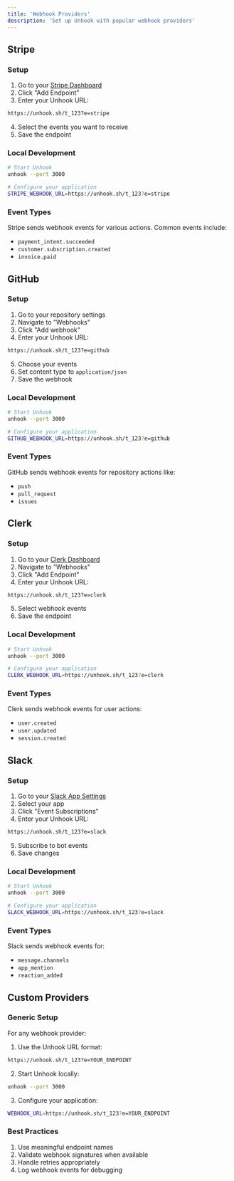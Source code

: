 ```yaml
---
title: 'Webhook Providers'
description: 'Set up Unhook with popular webhook providers'
---
```


## Stripe

### Setup

1. Go to your [Stripe Dashboard](https://dashboard.stripe.com/webhooks)
2. Click "Add Endpoint"
3. Enter your Unhook URL:
```bash
https://unhook.sh/t_123?e=stripe
```
4. Select the events you want to receive
5. Save the endpoint

### Local Development

```bash
# Start Unhook
unhook --port 3000

# Configure your application
STRIPE_WEBHOOK_URL=https://unhook.sh/t_123?e=stripe
```

### Event Types

Stripe sends webhook events for various actions. Common events include:
- `payment_intent.succeeded`
- `customer.subscription.created`
- `invoice.paid`

## GitHub

### Setup

1. Go to your repository settings
2. Navigate to "Webhooks"
3. Click "Add webhook"
4. Enter your Unhook URL:
```bash
https://unhook.sh/t_123?e=github
```
5. Choose your events
6. Set content type to `application/json`
7. Save the webhook

### Local Development

```bash
# Start Unhook
unhook --port 3000

# Configure your application
GITHUB_WEBHOOK_URL=https://unhook.sh/t_123?e=github
```

### Event Types

GitHub sends webhook events for repository actions like:
- `push`
- `pull_request`
- `issues`

## Clerk

### Setup

1. Go to your [Clerk Dashboard](https://dashboard.clerk.dev)
2. Navigate to "Webhooks"
3. Click "Add Endpoint"
4. Enter your Unhook URL:
```bash
https://unhook.sh/t_123?e=clerk
```
5. Select webhook events
6. Save the endpoint

### Local Development

```bash
# Start Unhook
unhook --port 3000

# Configure your application
CLERK_WEBHOOK_URL=https://unhook.sh/t_123?e=clerk
```

### Event Types

Clerk sends webhook events for user actions:
- `user.created`
- `user.updated`
- `session.created`

## Slack

### Setup

1. Go to your [Slack App Settings](https://api.slack.com/apps)
2. Select your app
3. Click "Event Subscriptions"
4. Enter your Unhook URL:
```bash
https://unhook.sh/t_123?e=slack
```
5. Subscribe to bot events
6. Save changes

### Local Development

```bash
# Start Unhook
unhook --port 3000

# Configure your application
SLACK_WEBHOOK_URL=https://unhook.sh/t_123?e=slack
```

### Event Types

Slack sends webhook events for:
- `message.channels`
- `app_mention`
- `reaction_added`

## Custom Providers

### Generic Setup

For any webhook provider:

1. Use the Unhook URL format:
```bash
https://unhook.sh/t_123?e=YOUR_ENDPOINT
```

2. Start Unhook locally:
```bash
unhook --port 3000
```

3. Configure your application:
```bash
WEBHOOK_URL=https://unhook.sh/t_123?e=YOUR_ENDPOINT
```

### Best Practices

1. Use meaningful endpoint names
2. Validate webhook signatures when available
3. Handle retries appropriately
4. Log webhook events for debugging
